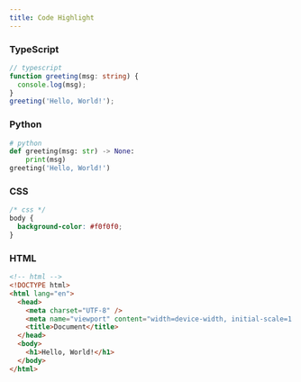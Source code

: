 ```yaml
---
title: Code Highlight
---
```


### TypeScript

```ts
// typescript
function greeting(msg: string) {
  console.log(msg);
}
greeting('Hello, World!');
```

### Python

```python
# python
def greeting(msg: str) -> None:
    print(msg)
greeting('Hello, World!')
```

### CSS

```css
/* css */
body {
  background-color: #f0f0f0;
}
```

### HTML

```html
<!-- html -->
<!DOCTYPE html>
<html lang="en">
  <head>
    <meta charset="UTF-8" />
    <meta name="viewport" content="width=device-width, initial-scale=1.0" />
    <title>Document</title>
  </head>
  <body>
    <h1>Hello, World!</h1>
  </body>
</html>
```

